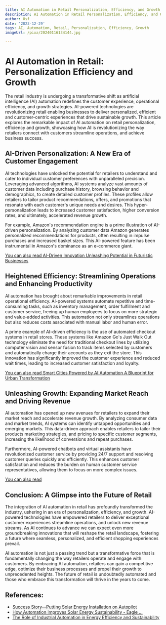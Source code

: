 ```yaml
---
title: AI Automation in Retail Personalization, Efficiency, and Growth
description: AI Automation in Retail Personalization, Efficiency, and Growth
author: Usf
date: '2023-12-29'
tags: AI, Automation, Retail, Personalization, Efficiency, Growth
imageUrl: /pixa/20240116134144.jpg

---
```

# AI Automation in Retail: Personalization Efficiency and Growth

The  retail industry  is undergoing  a transformative shift as artificial intelligence  (AI)  automation redefines the customer experience, operational  efficiency, and growth strategies.  AI-powered technologies are revolutionizing retail enabling businesses  to deliver personalized, efficient and customer-centric experiences that drive sustainable growth. This article explores  the remarkable impact  of AI automation on  retail personalization, efficiency and growth, showcasing how AI is revolutionizing the way retailers connect with customers streamline operations, and achieve business success.

##  AI-Driven Personalization: A New Era of Customer Engagement

AI technologies have unlocked the potential for retailers to understand and  cater to individual customer preferences with unparalleled precision. Leveraging advanced algorithms, AI systems analyze  vast amounts of customer data including  purchase history, browsing behavior and demographics, to  create detailed customer  profiles. These profiles allow retailers to tailor product recommendations, offers, and promotions  that resonate with each customer's unique needs and desires.  This hyper-personalization leads to increased customer satisfaction, higher conversion rates,  and ultimately, accelerated revenue growth.

For example,  Amazon's recommendation engine is a prime illustration of  AI-driven personalization.  By analyzing customer data Amazon generates personalized  recommendations for products, often resulting in impulse purchases and increased  basket  sizes. This AI-powered feature has been instrumental in Amazon's dominance as an e-commerce giant.

[You can also read AI-Driven Innovation Unleashing  Potential in  Futuristic Businesses](AI-Driven%20Innovation%20Unleashing%20Potential%20in%20Futuristic%20Businesses)


## Heightened Efficiency: Streamlining Operations and  Enhancing Productivity

AI automation has brought about remarkable improvements in  retail operational efficiency. AI-powered systems automate repetitive and time-consuming tasks, such as inventory management, order fulfillment and customer service, freeing up human employees to focus on  more strategic  and  value-added activities. This automation not only streamlines operations but also reduces costs associated with manual labor and  human error.

A prime example of AI-driven efficiency is the use of automated checkout systems in retail stores. These systems like  Amazon Go's Just  Walk Out technology eliminate the  need for traditional checkout lines by utilizing computer vision and sensor fusion to track  items selected by customers and automatically charge  their accounts  as they exit  the  store. This innovation  has significantly improved the customer experience and  reduced  wait times, leading  to increased  customer satisfaction and loyalty.

[You can also read Smart Cities Powered by AI Automation A Blueprint for Urban Transformation](Smart%20Cities%20Powered%20by%20AI%20Automation%20A%20Blueprint%20for%20Urban%20Transformation)


## Unleashing Growth: Expanding Market Reach and Driving Revenue

AI automation has opened  up new avenues for retailers  to expand their market reach and accelerate  revenue growth. By analyzing consumer data and market trends, AI systems can identify untapped opportunities and emerging markets. This data-driven approach enables retailers to tailor their products marketing strategies, and pricing to specific customer segments, increasing the likelihood of conversions and  repeat purchases.

Furthermore, AI-powered chatbots and virtual assistants have revolutionized customer service by providing 24/7 support and resolving customer queries quickly and efficiently. This enhances customer satisfaction and reduces the burden on human customer service representatives, allowing them to focus on more complex  issues.

[You can also read ]()


## Conclusion: A Glimpse into  the Future of Retail

The integration of AI automation in retail has profoundly  transformed  the industry, ushering in an era of personalization, efficiency, and growth. AI-powered technologies have empowered retailers to deliver exceptional customer experiences streamline operations,  and unlock new revenue streams.  As AI continues to advance we can expect even more groundbreaking innovations that will reshape the retail landscape, fostering a future  where seamless, personalized, and efficient  shopping experiences prevail.

AI automation is not just a passing trend but a transformative force that is fundamentally changing the way retailers operate and engage with customers. By embracing AI automation, retailers can gain a competitive edge, optimize their business processes and propel their growth to unprecedented heights. The future of retail  is undoubtedly automated and those who embrace this transformation will thrive in the years to  come.

## References:
- [Success Story—Putting Solar Energy Installation on Autopilot](https://www.energy.gov/eere/solar/articles/success-story-putting-solar-energy-installation-autopilot)
- [How Automation Improves Solar Energy Sustainability - Eagle ...](https://eagletechnologies.com/2023/06/13/how-automation-improves-solar-energy-sustainability/)
- [The Role of Industrial Automation in Energy Efficiency and Sustainability](https://energy5.com/the-role-of-industrial-automation-in-energy-efficiency-and-sustainability)
